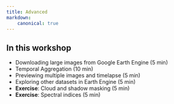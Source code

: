 ```yaml
---
title: Advanced
markdown:
    canonical: true
---
```


:::{.callout-tip}
## In this workshop

- Downloading large images from Google Earth Engine (5 min)
- Temporal Aggregation (10 min)
- Previewing multiple images and timelapse (5 min)
- Exploring other datasets in Earth Engine (5 min)
- **Exercise**: Cloud and shadow masking (5 min)
- **Exercise**: Spectral indices (5 min)
:::